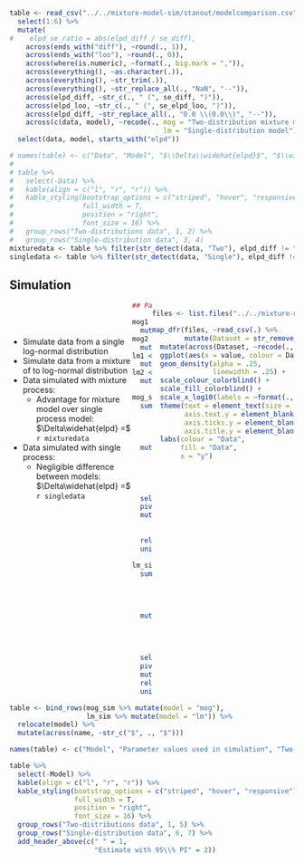 ```r
table <- read_csv("../../mixture-model-sim/stanout/modelcomparison.csv") %>% 
  select(1:6) %>% 
  mutate(
#    elpd_se_ratio = abs(elpd_diff / se_diff),
    across(ends_with("diff"), ~round(., 1)),
    across(ends_with("loo"), ~round(., 0)),
    across(where(is.numeric), ~format(., big.mark = ",")),
    across(everything(), ~as.character(.)),
    across(everything(), ~str_trim(.)),
    across(everything(), ~str_replace_all(., "NaN", "--")),
    across(elpd_diff, ~str_c(., " (", se_diff, ")")),
    across(elpd_loo, ~str_c(., " (", se_elpd_loo, ")")),
    across(elpd_diff, ~str_replace_all(., "0.0 \\(0.0\\)", "--")),
    across(c(data, model), ~recode(., mog = "Two-distribution mixture model",
                                      lm = "Single-distribution model"))) %>% 
  select(data, model, starts_with("elpd")) 

# names(table) <- c("Data", "Model", "$\\Delta\\widehat{elpd}$", "$\\widehat{elpd}$")
# 
# table %>% 
#   select(-Data) %>% 
#   kable(align = c("l", "r", "r")) %>% 
#   kable_styling(bootstrap_options = c("striped", "hover", "responsive"),
#                 full_width = T, 
#                 position = "right",
#                 font_size = 16) %>% 
#   group_rows("Two-distributions data", 1, 2) %>% 
#   group_rows("Single-distribution data", 3, 4) 
mixturedata <- table %>% filter(str_detect(data, "Two"), elpd_diff != "--") %>% pull(elpd_diff)
singledata <- table %>% filter(str_detect(data, "Single"), elpd_diff != "--") %>% pull(elpd_diff)
```

## Simulation {.smaller}

<div style="float: left; width: 43%;">
\
\

- Simulate data from a single log-normal distribution
- Simulate data from a mixture of to log-normal distribution
- Data simulated with mixture process: 
  - Advantage for mixture model over single process model: $\Delta\widehat{elpd} =$ `r mixturedata`
- Data simulated with single process: 
  - Negligible difference between models: $\Delta\widehat{elpd} =$ `r singledata`

</div>


<div style="float: right; width: 50%;">
```r
files <- list.files("../../mixture-model-sim/data", full.names = T)

map_dfr(files, ~read_csv(.) %>% 
        mutate(Dataset = str_remove_all(.x, "\\../|/|mixture-model-sim/data|/|\\.|csv"))) %>%
  mutate(across(Dataset, ~recode(., mogdata = "two distributions", lmdata = "single distribution"))) %>% 
  ggplot(aes(x = value, colour = Dataset, fill = Dataset)) +
  geom_density(alpha = .25, 
               linewidth = .25) +
  scale_colour_colorblind() + 
  scale_fill_colorblind() +
  scale_x_log10(labels = ~format(., big.mark = ",")) +
  theme(text = element_text(size = 10),
        axis.text.y = element_blank(),
        axis.ticks.y = element_blank(),
        axis.title.y = element_blank()) +
  labs(colour = "Data", 
       fill = "Data", 
       x = "y")
```
</div>


```r
## Parameter estimates

mog1 <- read_csv("../../mixture-model-sim/stanout/mog_mogdata.csv") %>% 
  mutate(data = "mog")
mog2 <- read_csv("../../mixture-model-sim/stanout/mog_lmdata.csv") %>% 
  mutate(data = "lm")
lm1 <- read_csv("../../mixture-model-sim/stanout/lm_lmdata.csv") %>% 
  mutate(data = "lm")
lm2 <- read_csv("../../mixture-model-sim/stanout/lm_mogdata.csv") %>% 
  mutate(data = "mog")

mog_sim <- bind_rows(mog1, mog2) %>% 
  summarise(across(value, list(est = mean,
                               lo = lower,
                               up = upper),
                   .names = "{.fn}"),
            .by = c(name, data)) %>% 
  mutate(across(where(is.numeric), ~round(., 2)),
         across(where(is.numeric), ~ifelse(str_detect(name, "prob"), dezero(., 2), .)),
         across(est, ~str_c(., " [", lo, ", ", up, "]")),
         across(name, ~str_c("\\", .)),
         across(name, ~str_replace(., "a_e", "a^2_1")),
         across(name, ~str_replace(., "ap_e", "a^2_2"))) %>%
  select(-lo, -up) %>% 
  pivot_wider(names_from = data, values_from = est) %>% 
  mutate(true = c(5, 1, .35, .25, .5),
         across(true, ~ifelse(str_detect(name, "prob"), dezero(., 2), .)),
         across(name, ~str_replace(., "prob", "theta"))) %>% 
  relocate(name, true) %>% 
  unite("name", name:true, sep = " = ")

lm_sim <- bind_rows(lm1, lm2) %>% 
  summarise(across(value, list(est = mean,
                               lo = lower,
                               up = upper),
                   .names = "{.fn}"),
            .by = c(name, data)) %>% 
  mutate(across(where(is.numeric), ~round(., 2)),
         across(est, ~str_c(., " [", lo, ", ", up, "]")),
         across(name, ~str_c("\\", .)),
         across(name, ~str_replace(., "a_e", "a^2_1")),
         across(name, ~str_replace(., "ap_e", "a^2_2"))) %>% 
  select(-lo, -up) %>%
  pivot_wider(names_from = data, values_from = est) %>% 
  mutate(true = as.character(c(5, .25))) %>% 
  relocate(name, true) %>% 
  unite("name", name:true, sep = " = ")

```


```r
table <- bind_rows(mog_sim %>% mutate(model = "mog"),
                   lm_sim %>% mutate(model = "lm")) %>% 
  relocate(model) %>% 
  mutate(across(name, ~str_c("$", ., "$")))

names(table) <- c("Model", "Parameter values used in simulation", "Two-distributions model", "Single-distributions model")

table %>% 
  select(-Model) %>% 
  kable(align = c("l", "r", "r")) %>% 
  kable_styling(bootstrap_options = c("striped", "hover", "responsive"),
                full_width = T, 
                position = "right",
                font_size = 16) %>% 
  group_rows("Two-distributions data", 1, 5) %>% 
  group_rows("Single-distribution data", 6, 7) %>% 
  add_header_above(c(" " = 1,
                     "Estimate with 95\\% PI" = 2))


```




